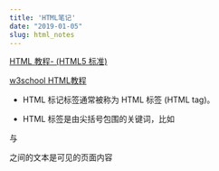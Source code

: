 ```yaml
---
title: 'HTML笔记'
date: "2019-01-05"
slug: html_notes
---
```


[HTML 教程- (HTML5 标准)](https://www.runoob.com/html/html-tutorial.html)


[w3school HTML教程](https://www.w3school.com.cn/html/index.asp)

+ HTML 标记标签通常被称为 HTML 标签 (HTML tag)。

+ HTML 标签是由尖括号包围的关键词，比如 <html>

<body> 与 </body> 之间的文本是可见的页面内容



















